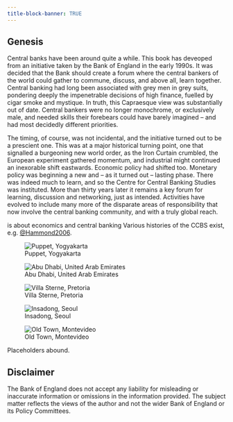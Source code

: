 ```yaml
---
title-block-banner: TRUE
---
```


## Genesis {#sec-genesis .unnumbered}

Central banks have been around quite a while. This book has deveoped from an initiative taken by the Bank of England in the early 1990s. It was decided that the Bank should create a forum where the central bankers of the world could gather to commune, discuss, and above all, learn together. Central banking had long been associated with grey men in grey suits, pondering deeply the impenetrable decisions of high finance, fuelled by cigar smoke and mystique. In truth, this Capraesque view was substantially out of date. Central bankers were no longer monochrome, or exclusively male, and needed skills their forebears could have barely imagined -- and had most decidedly different priorities. 

The timing, of course, was not incidental, and the initiative turned out to be a prescient one. This was at a major historical turning point, one that signalled a burgeoning new world order, as the Iron Curtain crumbled, the European experiment gathered momentum, and industrial might continued an inexorable shift eastwards. Economic policy had shifted too. Monetary policy was beginning a new and -- as it turned out -- lasting phase. There was indeed much to learn, and so the Centre for Central Banking Studies was instituted. More than thirty years later it remains a key forum for learning, discussion and networking, just as intended. Activities have evolved to include many more of the disparate areas of responsibility that now involve the central banking community, and with a truly global reach. 

is about economics and central banking
Various histories of the CCBS exist, e.g. [@Hammond2006](https://www.bankofengland.co.uk/-/media/boe/files/quarterly-bulletin/2006/the-centre-for-central-banking-studies.pdf).

::: {layout-ncol=2}
![Puppet, Yogyakarta](Yogyakarta.jpg)

![Abu Dhabi, United Arab Emirates](AbuDhabi.jpg)

![Villa Sterne, Pretoria](Specs.jpg)

![Insadong, Seoul](Korea.jpg)
:::

![Old Town, Montevideo](Montevideo.jpg)

Placeholders abound.

::: {.callout-note}
## Disclaimer

The Bank of England does not accept any liability for misleading or inaccurate information or omissions in the information provided. The subject matter reflects the views of the author and not the wider Bank of England or its Policy Committees.
:::